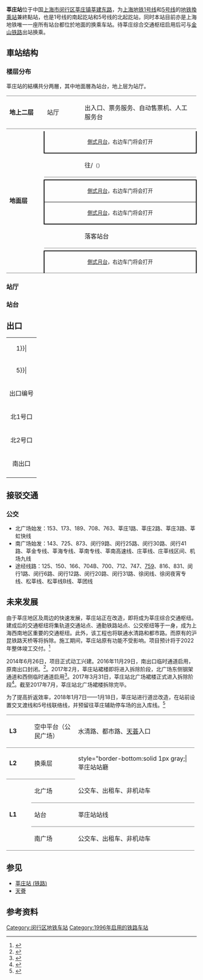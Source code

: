 {{about|上海轨道交通车站|沪昆铁路上南线莘庄站|莘庄站 (铁路)|音近车站|新庄站|另一音近车站|幸庄站}}
{{noteTA 
|G1 =Railway}}
{{Infobox station
|name = 莘庄
|eng_name = Xinzhuang
|symbol_right =
|linecolour = {{上海地铁颜色|1|yes}}
|linecolour2 = {{上海地铁颜色|5|yes}}
|image = Southeast platform of Xinzhuang Station (20151005144418).jpg
|caption = 莘庄站1号线站台
|other_name = 
|country = {{PRC}}
|borough = [[上海市|上海市]][[闵行区|闵行区]][[莘庄镇|莘庄镇]]
|address = [[莘建东路|莘建东路]]
|coordinates = {{coord|31|6|47|N|121|22|50|E|display=it|type:railwaystation}}
|elevation = 
|owned = [[上海申通地铁集团|上海申通地铁集团]]
|operator = [[上海地铁|上海地铁]]
|lines = {{上海地铁线路名|1|SL}}<br/>{{上海地铁线路名|5|SL}}
|distance = 
|platform = {{上海地铁线路名|1|S}}、{{上海地铁线路名|5|S}}：各2個[[侧式月台|侧式月台]]
|tracks = 4条
|bus_routes = 
|bus_stands = 
|connections = 
|structure = 地上车站
|hall = 地上站厅
|depth = 
|levels = 
|interchange = 站厅换乘
|exits = 3个
|architect = 
|architectural_style = 
|colour = 白色
|type = 
|status = 运营中
|code = 
|classification = 
|website = 
|built = 
|opened = {{上海地铁线路名|1|S}}：{{Start date|1996|12|28|df=y}}<br/>{{上海地铁线路名|5|S}}：{{Start date|2003|11|25|df=y}}
|pass_year = 
|passengers = 
|pass_system = 
|pass_rank = 
|mpassengers = 
|trains = 
|station_hours = 
|hours = 
|first = {{collapsible list
 |title = 　
 |
{{上海地铁线路名|1|S}}
:往{{上海地铁起讫站|1|R}}：5:30
{{上海地铁线路名|5|S}}
:往{{上海地铁起讫站|5|R|主线}}：5:50
:往{{上海地铁起讫站|5|R|支线}}：6:00
}}
|last = {{collapsible list
 |title = 　
 |
{{上海地铁线路名|1|S}}
:往{{上海地铁起讫站|1|R}}：22:32
{{上海地铁线路名|5|S}}
:往{{上海地铁起讫站|5|R|主线}}：22:40
:往{{上海地铁起讫站|5|R|支线}}：22:35
}}
|adjacent = {{adjacent stations|system=上海地铁
|line1=1|right1=外环路
|line2=5|right2=春申路}}
|route_map = {{Routemap|inline=yes|map=
\\\uSTRf\uSTRg~~ ~~{{rmr|Licon=U|{{站|外环路}}，1号线}}
uCONTg\uCONTg\uCONTg\uABZg2\uABZg3~~ ~~{{rmr|Licon=U|莘庄停车场}}
uSTR\uSTR+c2\uABZ23\uABZg+1!~uSTRc3\uABZg+4
uSTR\uABZg+1\uSTRc14\uABZg+4\uSTR
uABZg2\uABZg3\\uSTR\uSTR
uABZg+1\uABZg+4\\uSTR\uSTR
uSTR+BSr\uSTR+BSl\\uSTR+BSr\uSTR+BSl
uSTR+BSr\uSTR+BSl\\uSTR+BSr\uSTR+BSl
uSTRf\uSTRg\\uABZg2\uABZg3~~ ~~{{rmr|Licon=D|{{站|春申路}}，5号线}}
\\\uABZg+1\uABZg+4
\\\uSTR\uSTR
\\\uENDEe\uENDEe
}}
}}

'''莘庄站'''位于中国[[上海市|上海市]][[闵行区|闵行区]][[莘庄镇|莘庄镇]][[莘建东路|莘建东路]]，为[[上海地铁|上海地铁]][[上海轨道交通1号线|1号线]]和[[上海轨道交通5号线|5号线]]的[[地铁车站|地铁]][[換乘站|換乘站]]兼終點站，也是1号线的南起訖站和5号线的北起訖站，同时本站目前亦是上海地铁唯一一座所有站台都位於地面的换乘车站。待莘庄综合交通枢纽启用后可与[[金山铁路|金山铁路]]出站换乘。

==車站结构==
{{multiple image|align=right|direction=vertical|width=220
|image1=XinzhuangHall.jpg|caption1=站厅
|image2=201806 Concourse of Xinzhuang Station.jpg|caption2=站厅内的扶梯
|image3=Xinzhuang Station.jpg|caption3=2005年的1号线终到列车站台
}}
===楼层分布===
莘庄站的結構共分两層，其中地面層為站台，地上层为站厅。
{|cellspacing=0 cellpadding=3
|style="border-top:solid 1px gray;border-bottom:solid 1px gray;" width=100|'''地上二层'''
|style="border-top:solid 1px gray;border-bottom:solid 1px gray;" width=100|站厅
|style="border-top:solid 1px gray;border-bottom:solid 1px gray;" width=350|出入口、票务服务、自动售票机、人工服务台
|-
|style="border-bottom:solid 1px gray;" rowspan=9|'''地面层'''
|-
|style="border-right:solid 2px black;border-left:solid 2px black;border-bottom:solid 2px black;" colspan=2|<center><small>[[側式月台|側式月台]]，右边车门将会打开</small>
|-
|style="border-bottom:solid 1px gray;"|{{arrow|L}}
|style="border-bottom:solid 1px gray;"|{{上海地铁线路名|5}}往{{站|奉贤新城}}/{{站|闵行开发区}}<small>（{{站|春申路}}）</small>
|-
|
|{{split text|{{上海地铁线路名|5}}落客站台|{{arrow|R}}}}
|-
|style="border-right:solid 2px black;border-left:solid 2px black;border-top:solid 2px black;border-bottom:solid 1px black;" colspan=2|<center><small>[[側式月台|側式月台]]，右边车门将会打开</small>
|-
|style="border-right:solid 2px black;border-left:solid 2px black;border-bottom:solid 2px black;" colspan=2|<center><small>[[側式月台|側式月台]]，右边车门将会打开</small>
|-
|style="border-bottom:solid 1px gray;"|{{arrow|L}}
|style="border-bottom:solid 1px gray;"|{{上海地铁线路名|1}}落客站台
|-
|
|{{split text|{{上海地铁线路名|1}}往{{站|富锦路}}<small>（{{站|外环路}}）</small>|{{arrow|R}}}}
|-
|style="border-right:solid 2px black;border-left:solid 2px black;border-top:solid 2px black;border-bottom:solid 1px gray;" colspan=2|<center><small>[[側式月台|側式月台]]，右边车门将会打开</small>
|}

===站厅===
{{multiple image|align=center|width=650|direction=vertical
|image1=201806 Concourse Panorama of SM Xinzhuang Station.jpg|caption1=站厅全景
}}
===站台===
{{multiple image|align=center|width=650|direction=vertical
|image1=201806 Arrival Platform Panorama of SML Xinzhuang Station.jpg|caption1=1号线终到列车站台全景
}}

==出口==
{| class="wikitable"
|colspan=4 align="center" bgcolor={{上海地铁颜色|1}}|
|-
|colspan=4 align="center" bgcolor={{上海地铁颜色|5}}|
|-
!出口编号
!可到达目的地
!照片
|-
|北1号口
|位于[[莘建东路|莘建东路]]上，正对水清南路
|
|-
|北2号口
|位于众贤路上，水清南路东
|
|-
|南出口
|位于[[梅陇西路|梅陇西路]]上，都市路西
|
|-
| bgcolor="#EEEEEE" colspan=3 |{{綠底白字出口|註=升輪}}
|}
{{gallery
|File:XZSNE2.jpg|北2口临时通道
|File:South Exit Bridge of Xinzhuang Station (20151005130626).jpg|南北跨沪昆铁路天桥
|File:201806 Temporary Flyover to Southern Exit at Xinzhuang Station.jpg |南出口临时天桥
|File:XZSSET.jpg|南口临时通道
}}

==接驳交通==
===公交===
*北广场始发：153、173、189、708、763、莘庄1路、莘庄2路、莘庄3路、莘虹快线
*南广场始发：143、725、873、闵行9路、闵行25路、闵行30路、闵行41路、莘金专线、莘海专线、莘南专线、莘南高速线、庄莘线、庄莘线区间、机场九线
*途经线路：125、150、166、704B、700、712、747、[[上海公交759路|759]]、816、831、闵行1路、闵行6路、闵行12路、闵行20路、闵行31路、徐闵线、徐闵夜宵专线、松莘线、松莘线B线、莘团线

==未来发展==
{{main|天荟}}
{{multiple image|align=right|direction=vertical|width=220
|image1=Xinzhuang Station 2.jpg|caption1=拆卸前的莘庄站北裙樓（2009年）
|image2=Xinzhuang190123.jpg|caption2=已拆除的莘庄站北裙楼（2019年1月）
|image3=201907 TODTOWN under Construction.jpg|caption3=建设中的[[天薈|天薈]]（2019年7月）
}}
由于莘庄地区及周边的快速发展，莘庄站正在改造，即将成为莘庄综合交通枢纽。建成后的交通枢纽将集轨道交通站点、通勤铁路站点、公交枢纽等于一身，成为上海西南地区重要的交通枢纽。此外，该工程也将联通水清路和都市路。而原有的沪昆铁路天桥等将拆除。施工期间，莘庄站原有功能不受影响。项目预计将于2022年整体竣工交付。<ref>{{cite web|title=新地與上實城開聯手構建中國首座交通樞紐綜合物業 TODTOWN天薈概念館亮相上海|url=http://www.shkp.com/zh-HK/Pages/press-release-detail/2233|publisher=新鸿基地产|date=2015-09-23|access-date=2016-11-21|archive-url=https://web.archive.org/web/20161121174655/http://www.shkp.com/zh-HK/Pages/press-release-detail/2233|archive-date=2016-11-21|dead-url=yes}}</ref>

2014年6月26日，项目正式动工兴建。2016年11月29日，南出口临时通道启用，原南出口封闭。<ref>{{cite web|title=地铁莘庄站南广场人行天桥19日起改道：临时通道长啥样？周边交通有何调整？赶快来看看！|url=http://mp.weixin.qq.com/s?__biz=MzA3MjQwMDIyNg==&mid=2651441789&idx=1&sn=b3882d0b2c083ba6ac24ca01bc5c7e8d&chksm=84e38670b3940f668a8a80e1314583850accc9901071785960c49fe7f0066db582da36bdf4cc&scene=4#wechat_redirect|publisher=上海闵行|date=2016-11-11}}</ref>。2017年2月，莘庄站裙楼即将进入拆除阶段，北广场东侧钢架通道和西侧临时通道启用<ref>{{cite web|title=莘庄站附楼拆除在即|url=http://news.xinhuanet.com/local/2017-02/15/c_129479592.htm|publisher=解放日报|date=2017-02-15|access-date=2017-02-23|archive-date=2017-02-23|archive-url=https://web.archive.org/web/20170223214225/http://news.xinhuanet.com/local/2017-02/15/c_129479592.htm|dead-url=no}}</ref>。2017年3月31日，莘庄站北广场裙楼正式进入拆除阶段<ref>{{cite web|title=莘庄站附楼拆除在即|url=http://sh.sina.com.cn/news/s/2017-03-31/detail-ifycwymx3000532.shtml|publisher=上海电视台|date=2017-03-31|access-date=2017-03-31|archive-date=2020-08-02|archive-url=https://web.archive.org/web/20200802233717/http://sh.sina.com.cn/news/s/2017-03-31/detail-ifycwymx3000532.shtml|dead-url=no}}</ref>。截至2017年7月，莘庄站北广场裙楼拆除完毕。

为了提高折返效率，2018年1月7日——1月18日，莘庄站进行道岔改造，在站前设置交叉渡线和5号线联络线，并预留往莘庄辅助停车场的出入库线。<ref>{{cite web|title=【莘庄站道岔改造】|url=https://weibo.com/1742987497/FDTbWDQnv?from=page_1001061742987497_profile&wvr=6&mod=weibotime|website=上海地铁官方微博}}</ref>
{| cellspacing=0 cellpadding=3
|-
|style="border-top:solid 1px gray;border-bottom:solid 1px gray;" valign=top width=50|'''L3'''
|style="border-top:solid 1px gray;border-bottom:solid 1px gray;" valign=top width=100|空中平台（公民广场）
|style="border-top:solid 1px gray;border-bottom:solid 1px gray;" valign=top width=300|水清路、都市路、[[天荟|天荟]]入口
|-
|style="border-bottom:solid 1px gray;" valign=top |'''L2'''
|style="border-bottom:solid 1px gray;"|换乘层
|style="border-bottom:solid 1px gray;|莘庄站站廳
|-
|style="border-bottom:solid 1px gray;" valign=top rowspan=3|'''L1'''
|style="border-bottom:solid 1px gray;"|北广场
|style="border-bottom:solid 1px gray;"|公交车、出租车、非机动车
|-
|style="border-bottom:solid 1px gray;"|站台
|style="border-bottom:solid 1px gray;"|莘庄站站线
|-
|style="border-bottom:solid 1px gray;"|南广场
|style="border-bottom:solid 1px gray;"|公交车、出租车、非机动车
|}

==参见==
*[[莘庄站_(铁路)|莘庄站 (铁路)]]
*[[天薈|天薈]]

==参考资料==
{{commonscat|Xinzhuang Station (Shanghai Metro)}}
{{reflist}}
{{上海轨道交通1号线}}
{{上海轨道交通5号线}}

[[Category:闵行区地铁车站|Category:闵行区地铁车站]]
[[Category:1996年启用的铁路车站|Category:1996年启用的铁路车站]]